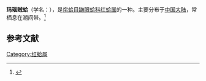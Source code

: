 {{Speciesbox
| name = 玛瑙贼蛤
| image = 
| image_width = 
| genus = Scintilla
| species = cf. opalinus
| authority = Kuroda et Habe
}}
'''玛瑙贼蛤'''（学名：''{{lang|la|Scintilla cf. opalinus}}''），是[[帘蛤目|帘蛤目]][[鼬眼蛤科|鼬眼蛤科]][[红蛤属|红蛤属]]的一种。主要分布于[[中国大陆|中国大陆]]，常栖息在潮间带。<ref>{{cite web|url=http://shell.sinica.edu.tw/chinese/shellbase_detail.php?science_no=3763|title=国际贝库：玛瑙贼蛤|publisher=台湾贝类资料库|accessdate=2009-08-11}}</ref>

== 参考文献 ==
{{reflist}}

[[Category:红蛤属|Category:红蛤属]]